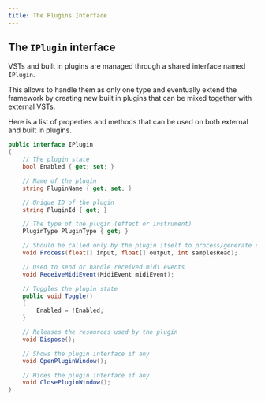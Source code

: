 ```yaml
---
title: The Plugins Interface
---
```



## The `IPlugin` interface

VSTs and built in plugins are managed through a shared interface named `IPlugin`.

This allows to handle them as only one type and eventually extend the framework by creating new built in plugins that can be mixed together with external VSTs.

Here is a list of properties and methods that can be used on both external and built in plugins.

```cs
public interface IPlugin
{
    // The plugin state
    bool Enabled { get; set; }

    // Name of the plugin
    string PluginName { get; set; }

    // Unique ID of the plugin
    string PluginId { get; }

    // The type of the plugin (effect or instrument)
    PluginType PluginType { get; }

    // Should be called only by the plugin itself to process/generate sound
    void Process(float[] input, float[] output, int samplesRead);

    // Used to send or handle received midi events
    void ReceiveMidiEvent(MidiEvent midiEvent);

    // Toggles the plugin state
    public void Toggle()
    {
        Enabled = !Enabled;
    }

    // Releases the resources used by the plugin
    void Dispose();

    // Shows the plugin interface if any
    void OpenPluginWindow();

    // Hides the plugin interface if any
    void ClosePluginWindow();
}
```

<CardGrid>
  <LinkCard title="Master mixer" href="/main-concepts/master/master" description="Prev" />
  <LinkCard title="VST plugins" href="/main-concepts/plugins/vst-plugins" description="Next" />
</CardGrid>

